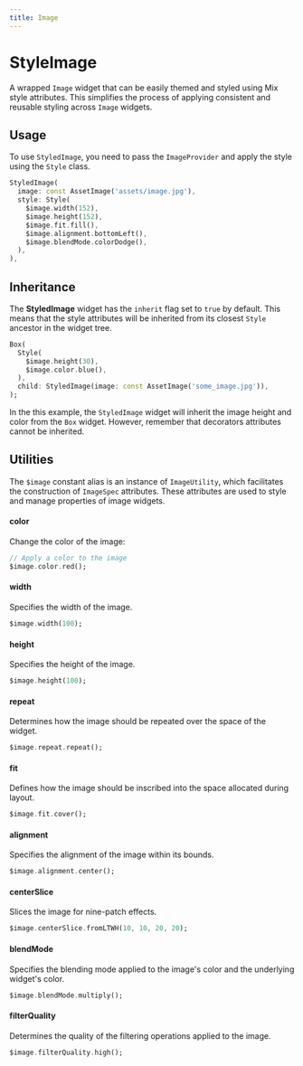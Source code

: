 ```yaml
---
title: Image
---
```



# StyleImage

A wrapped `Image` widget that can be easily themed and styled using Mix style attributes. This simplifies the process of applying consistent and reusable styling across `Image` widgets.

## Usage

To use `StyledImage`, you need to pass the `ImageProvider` and apply the style using the `Style` class.

```dart
StyledImage(
  image: const AssetImage('assets/image.jpg'),
  style: Style(
    $image.width(152),
    $image.height(152),
    $image.fit.fill(),
    $image.alignment.bottomLeft(),
    $image.blendMode.colorDodge(),
  ),
),
```

## Inheritance

The **StyledImage** widget has the `inherit` flag set to `true` by default. This means that the style attributes will be inherited from its closest `Style` ancestor in the widget tree.

```dart
Box(
  Style(
    $image.height(30),
    $image.color.blue(),
  ),
  child: StyledImage(image: const AssetImage('some_image.jpg')),
);
```

In the this example, the `StyledImage` widget will inherit the image height and color from the `Box` widget. However, remember that decorators attributes cannot be inherited.

## Utilities

The `$image` constant alias is an instance of `ImageUtility`, which facilitates the construction of `ImageSpec` attributes. These attributes are used to style and manage properties of image widgets.

#### **color**

Change the color of the image:

```dart
// Apply a color to the image
$image.color.red();
```

#### **width**

Specifies the width of the image.

```dart
$image.width(100);
```

#### **height**

Specifies the height of the image.

```dart
$image.height(100);
```

#### **repeat**

Determines how the image should be repeated over the space of the widget.

```dart
$image.repeat.repeat();
```

#### **fit**

Defines how the image should be inscribed into the space allocated during layout.

```dart
$image.fit.cover();
```

#### **alignment**

Specifies the alignment of the image within its bounds.

```dart
$image.alignment.center();
```

#### **centerSlice**

Slices the image for nine-patch effects.

```dart
$image.centerSlice.fromLTWH(10, 10, 20, 20);
```

#### **blendMode**

Specifies the blending mode applied to the image's color and the underlying widget's color.

```dart
$image.blendMode.multiply();
```

#### **filterQuality**

Determines the quality of the filtering operations applied to the image.

```dart
$image.filterQuality.high();
```

